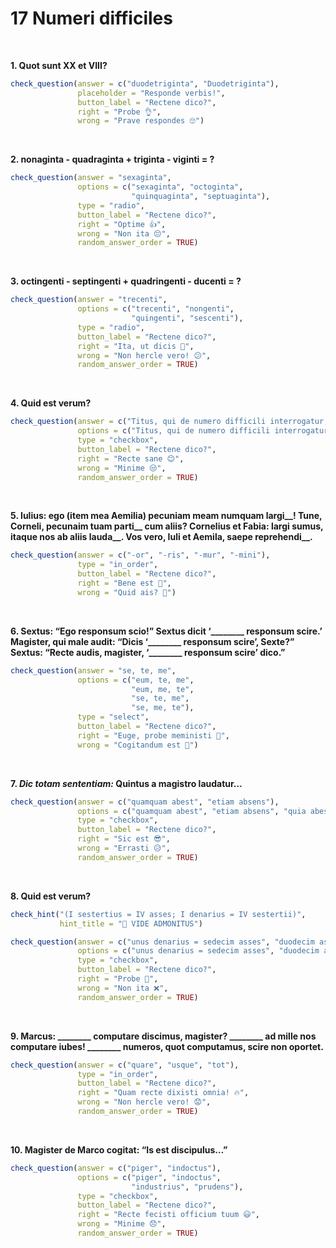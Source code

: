 # 17 Numeri difficiles

</br>

**1. Quot sunt XX et VIII?**

```r
check_question(answer = c("duodetriginta", "Duodetriginta"),
               placeholder = "Responde verbis!",
               button_label = "Rectene dico?",
               right = "Probe 👌",
               wrong = "Prave respondes 🙄")
```

</br>

**2. nonaginta - quadraginta + triginta - viginti = ?**

```r
check_question(answer = "sexaginta",
               options = c("sexaginta", "octoginta", 
                           "quinquaginta", "septuaginta"),
               type = "radio",
               button_label = "Rectene dico?",
               right = "Optime 👍",
               wrong = "Non ita 😔",
               random_answer_order = TRUE)
```

</br>

**3. octingenti - septingenti + quadringenti - ducenti = ? **

```r
check_question(answer = "trecenti",
               options = c("trecenti", "nongenti", 
                           "quingenti", "sescenti"),
               type = "radio",
               button_label = "Rectene dico?",
               right = "Ita, ut dicis 👏",
               wrong = "Non hercle vero! 😕",
               random_answer_order = TRUE)
```

</br>

**4. Quid est verum?**

```r
check_question(answer = c("Titus, qui de numero difficili interrogatur, responsum incertum dat", "Marcus saepe prave respondet"),
               options = c("Titus, qui de numero difficili interrogatur, responsum incertum dat", "Marcus saepe prave respondet", "Quisque discipulus computare nescit", "Sextus numquam recte respondet"),
               type = "checkbox",
               button_label = "Rectene dico?",
               right = "Recte sane 😊",
               wrong = "Minime 😒",
               random_answer_order = TRUE)
```

</br>

**5. Iulius: ego (item mea Aemilia) pecuniam meam numquam largi\_\_! Tune, Corneli, pecunaim tuam parti\_\_ cum aliis? Cornelius et Fabia: largi sumus, itaque nos ab aliis lauda\_\_. Vos vero, Iuli et Aemila, saepe reprehendi\_\_.**

```r
check_question(answer = c("-or", "-ris", "-mur", "-mini"), 
               type = "in_order",
               button_label = "Rectene dico?",
               right = "Bene est 🤩",
               wrong = "Quid ais? 🤨")
```

</br>

**6. Sextus: "Ego responsum scio!" Sextus dicit '________ responsum scire.' Magister, qui male audit: "Dicis '________ responsum scire', Sexte?" Sextus: "Recte audis, magister, '________ responsum scire' dico."**

```r
check_question(answer = "se, te, me",
               options = c("eum, te, me", 
                           "eum, me, te", 
                           "se, te, me", 
                           "se, me, te"),
               type = "select",
               button_label = "Rectene dico?",
               right = "Euge, probe meministi 🥳",
               wrong = "Cogitandum est 🤔")
```

</br>

**7. *Dic totam sententiam:* Quintus a magistro laudatur...**

```r
check_question(answer = c("quamquam abest", "etiam absens"),
               options = c("quamquam abest", "etiam absens", "quia abest", "is enim abest"),
               type = "checkbox",
               button_label = "Rectene dico?",
               right = "Sic est 😎",
               wrong = "Errasti 😥",
               random_answer_order = TRUE)
```

</br>

**8. Quid est verum?**

```r
check_hint("(I sestertius = IV asses; I denarius = IV sestertii)",
           hint_title = "🔎 VIDE ADMONITUS")
```

```r
check_question(answer = c("unus denarius = sedecim asses", "duodecim asses = tres sestertii"),
               options = c("unus denarius = sedecim asses", "duodecim asses = tres sestertii", "quattuordecim asses = quattuor sestertii", "duo denarii = septendecim sestertii"),
               type = "checkbox",
               button_label = "Rectene dico?",
               right = "Probe 💯",
               wrong = "Non ita ❌",
               random_answer_order = TRUE)
```

</br>

**9. Marcus: ________ computare discimus, magister? ________ ad mille nos computare iubes! ________ numeros, quot computamus, scire non oportet.**

```r
check_question(answer = c("quare", "usque", "tot"), 
               type = "in_order",
               button_label = "Rectene dico?",
               right = "Quam recte dixisti omnia! 🔥",
               wrong = "Non hercle vero! 😟",
               random_answer_order = TRUE)
```

</br>

**10. Magister de Marco cogitat: "Is est discipulus..."**

```r
check_question(answer = c("piger", "indoctus"),
               options = c("piger", "indoctus", 
                           "industrius", "prudens"),
               type = "checkbox",
               button_label = "Rectene dico?",
               right = "Recte fecisti officium tuum 😃",
               wrong = "Minime 😞",
               random_answer_order = TRUE)
```

</br>
